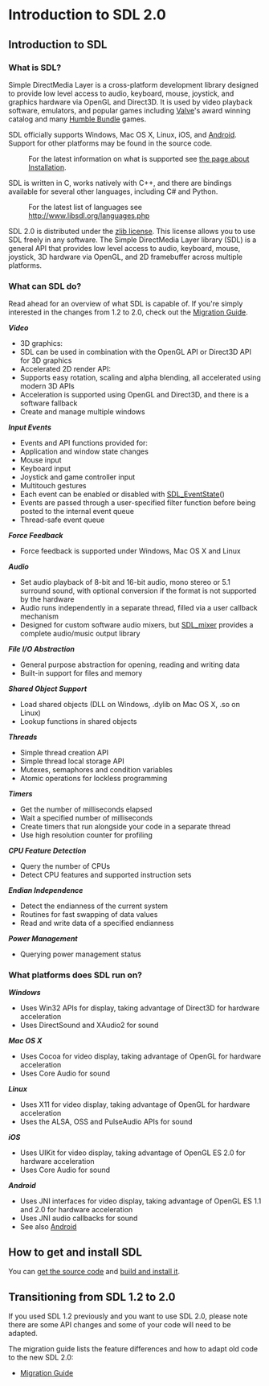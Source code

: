 <!-- pragma section-numbers 2 -->
<!-- pragma camelcase off -->

= Introduction to SDL 2.0 =


== Introduction to SDL ==

=== What is SDL? ===
Simple DirectMedia Layer is a cross-platform development library designed to provide low level access to audio, keyboard, mouse, joystick, and graphics hardware via OpenGL and Direct3D. It is used by video playback software, emulators, and popular games including [http://valvesoftware.com Valve]'s award winning catalog and many [https://www.humblebundle.com Humble Bundle] games.

SDL officially supports Windows, Mac OS X, Linux, iOS, and [[Android]]. Support for other platforms may be found in the source code.
: For the latest information on what is supported see <!-- http://hg.libsdl.org/SDL/file/default/docs/README-platforms.md --> [[Installation|the page about Installation]].

SDL is written in C, works natively with C++, and there are bindings available for several other languages, including C# and Python.
: For the latest list of languages see http://www.libsdl.org/languages.php

SDL 2.0 is distributed under the [http://www.gzip.org/zlib/zlib_license.html zlib license]. This license allows you to use SDL freely in any software.
The Simple DirectMedia Layer library (SDL) is a general API that provides low level access to audio, keyboard, mouse, joystick, 3D hardware via OpenGL, and 2D framebuffer across multiple platforms.

=== What can SDL do? ===
Read ahead for an overview of what SDL is capable of. If you're simply interested in the changes from 1.2 to 2.0, check out the [[MigrationGuide|Migration Guide]].

''''' Video'''''

* 3D graphics:
* SDL can be used in combination with the OpenGL API or Direct3D API for 3D graphics
* Accelerated 2D render API:
* Supports easy rotation, scaling and alpha blending, all accelerated using modern 3D APIs
* Acceleration is supported using OpenGL and Direct3D, and there is a software fallback
* Create and manage multiple windows

'''''Input Events'''''

* Events and API functions provided for:
* Application and window state changes
* Mouse input
* Keyboard input
* Joystick and game controller input
* Multitouch gestures
* Each event can be enabled or disabled with [[SDL_EventState]]()
* Events are passed through a user-specified filter function before being posted to the internal event queue
* Thread-safe event queue

''''' Force Feedback'''''

* Force feedback is supported under Windows, Mac OS X and Linux

'''''Audio'''''

* Set audio playback of 8-bit and 16-bit audio, mono stereo or 5.1 surround sound, with optional conversion if the format is not supported by the hardware
* Audio runs independently in a separate thread, filled via a user callback mechanism
* Designed for custom software audio mixers, but [http://www.libsdl.org/projects/SDL_mixer/ SDL_mixer] provides a complete audio/music output library

'''''File I/O Abstraction'''''

* General purpose abstraction for opening, reading and writing data
* Built-in support for files and memory

'''''Shared Object Support'''''

* Load shared objects (DLL on Windows, .dylib on Mac OS X, .so on Linux)
* Lookup functions in shared objects

'''''Threads'''''

* Simple thread creation API
* Simple thread local storage API
* Mutexes, semaphores and condition variables
* Atomic operations for lockless programming

'''''Timers'''''

* Get the number of milliseconds elapsed
* Wait a specified number of milliseconds
* Create timers that run alongside your code in a separate thread
* Use high resolution counter for profiling

'''''CPU Feature Detection'''''

* Query the number of CPUs
* Detect CPU features and supported instruction sets

'''''Endian Independence'''''

* Detect the endianness of the current system
* Routines for fast swapping of data values
* Read and write data of a specified endianness

'''''Power Management'''''

* Querying power management status

=== What platforms does SDL run on? ===

'''''Windows'''''

* Uses Win32 APIs for display, taking advantage of Direct3D for hardware acceleration
* Uses DirectSound and XAudio2 for sound

'''''Mac OS X'''''

* Uses Cocoa for video display, taking advantage of OpenGL for hardware acceleration
* Uses Core Audio for sound

'''''Linux'''''

* Uses X11 for video display, taking advantage of OpenGL for hardware acceleration
* Uses the ALSA, OSS and PulseAudio APIs for sound

'''''iOS'''''

* Uses UIKit for video display, taking advantage of OpenGL ES 2.0 for hardware acceleration
* Uses Core Audio for sound

'''''Android'''''

* Uses JNI interfaces for video display, taking advantage of OpenGL ES 1.1 and 2.0 for hardware acceleration
* Uses JNI audio callbacks for sound
* See also [[Android]]

== How to get and install SDL ==
You can [[SourceCode|get the source code]] and [[Installation|build and install it]].

== Transitioning from SDL 1.2 to 2.0 ==
If you used SDL 1.2 previously and you want to use SDL 2.0, please note there are some API changes and some of your code will need to be adapted.

The migration guide lists the feature differences and how to adapt old code to the new SDL 2.0:

* [[MigrationGuide|Migration Guide]]
